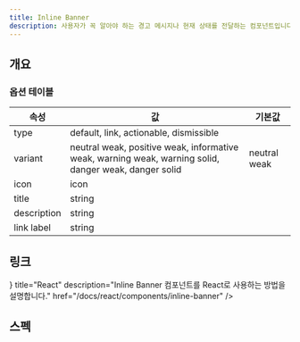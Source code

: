 ```yaml
---
title: Inline Banner
description: 사용자가 꼭 알아야 하는 경고 메시지나 현재 상태를 전달하는 컴포넌트입니다.
---
```


<SanityGuideline title="Inline Banner" />

## 개요

### 옵션 테이블

| 속성        | 값                                                                                                    | 기본값       |
| ----------- | ----------------------------------------------------------------------------------------------------- | ------------ |
| type        | default, link, actionable, dismissible                                                                |              |
| variant     | neutral weak, positive weak, informative weak, warning weak, warning solid, danger weak, danger solid | neutral weak |
| icon        | icon                                                                                                  |              |
| title       | string                                                                                                |              |
| description | string                                                                                                |              |
| link label  | string                                                                                                |              |

## 링크

<Cards>
  <Card
    icon={<AtomIcon />}
    title="React"
    description="Inline Banner 컴포넌트를 React로 사용하는 방법을 설명합니다."
    href="/docs/react/components/inline-banner"
  />
</Cards>

## 스펙

<ComponentSpecBlock id="inline-banner" />
